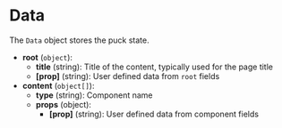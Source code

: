 # Data

The `Data` object stores the puck state.

- **root** (`object`):
  - **title** (string): Title of the content, typically used for the page title
  - **[prop]** (string): User defined data from `root` fields
- **content** (`object[]`):
  - **type** (string): Component name
  - **props** (object):
    - **[prop]** (string): User defined data from component fields
